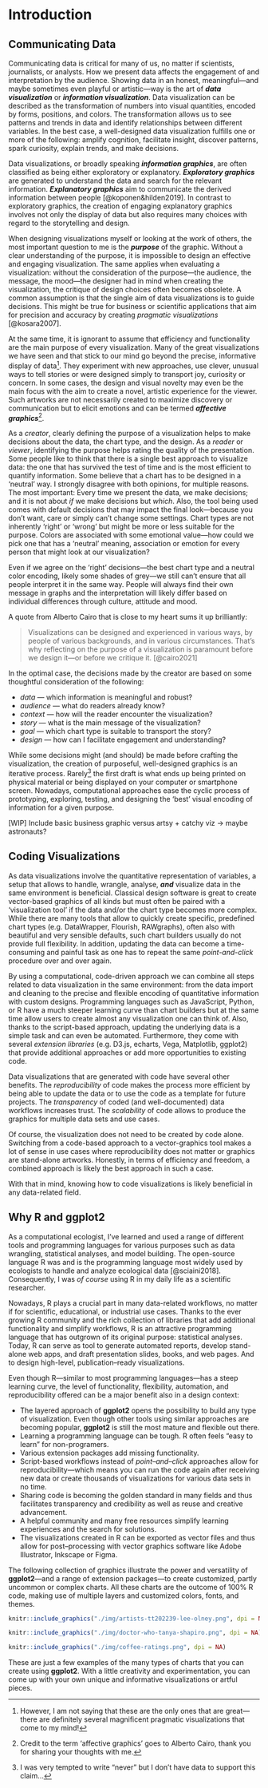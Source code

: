 \mainmatter

# Introduction

## Communicating Data {#communication}

Communicating data is critical for many of us, no matter if scientists, journalists, or analysts. How we present data affects the engagement of and interpretation by the audience. Showing data in an honest, meaningful---and maybe sometimes even playful or artistic---way is the art of ***data visualization*** or ***information visualization***. Data visualization can be described as the transformation of numbers into visual quantities, encoded by forms, positions, and colors. The transformation allows us to see patterns and trends in data and identify relationships between different variables. In the best case, a well-designed data visualization fulfills one or more of the following: amplify cognition, facilitate insight, discover patterns, spark curiosity, explain trends, and make decisions.

Data visualizations, or broadly speaking ***information graphics***, are often classified as being either exploratory or explanatory. ***Exploratory graphics*** are generated to understand the data and search for the relevant information. ***Explanatory graphics*** aim to communicate the derived information between people [@koponen&hilden2019]. In contrast to exploratory graphics, the creation of engaging explanatory graphics involves not only the display of data but also requires many choices with regard to the storytelling and design.

When designing visualizations myself or looking at the work of others, the most important question to me is the ***purpose*** of the graphic. Without a clear understanding of the purpose, it is impossible to design an effective and engaging visualization. The same applies when evaluating a visualization: without the consideration of the purpose---the audience, the message, the mood---the designer had in mind when creating the visualization, the critique of design choices often becomes obsolete. A common assumption is that the single aim of data visualizations is to guide decisions. This might be true for business or scientific applications that aim for precision and accuracy by creating *pragmatic visualizations* [@kosara2007].

At the same time, it is ignorant to assume that efficiency and functionality are the main purpose of every visualization. Many of the great visualizations we have seen and that stick to our mind go beyond the precise, informative display of data[^introduction-1]. They experiment with new approaches, use clever, unusual ways to tell stories or were designed simply to transport joy, curiosity or concern. In some cases, the design and visual novelty may even be the main focus with the aim to create a novel, artistic experience for the viewer. Such artworks are not necessarily created to maximize discovery or communication but to elicit emotions and can be termed ***affective graphics***[^introduction-2].

[^introduction-1]: However, I am not saying that these are the only ones that are great---there are definitely several magnificent pragmatic visualizations that come to my mind!

[^introduction-2]: Credit to the term 'affective graphics' goes to Alberto Cairo, thank you for sharing your thoughts with me.

As a *creator*, clearly defining the purpose of a visualization helps to make decisions about the data, the chart type, and the design. As a *reader* or *viewer*, identifying the purpose helps rating the quality of the presentation. Some people like to think that there is a single best approach to visualize data: the one that has survived the test of time and is the most efficient to quantify information. Some believe that a chart has to be designed in a 'neutral' way. I strongly disagree with both opinions, for multiple reasons. The most important: Every time we present the data, we make decisions; and it is not about *if* we make decisions but *which*. Also, the tool being used comes with default decisions that may impact the final look---because you don't want, care or simply can't change some settings. Chart types are not inherently 'right' or 'wrong' but might be more or less suitable for the purpose. Colors are associated with some emotional value---how could we pick one that has a 'neutral' meaning, association or emotion for every person that might look at our visualization?

Even if we agree on the 'right' decisions---the best chart type and a neutral color encoding, likely some shades of grey---we still can't ensure that all people interpret it in the same way. People will always find their own message in graphs and the interpretation will likely differ based on individual differences through culture, attitude and mood.

A quote from Alberto Cairo that is close to my heart sums it up brilliantly:

> Visualizations can be designed and experienced in various ways, by people of various backgrounds, and in various circumstances. That's why reflecting on the purpose of a visualization is paramount before we design it---or before we critique it. [@cairo2021]

In the optimal case, the decisions made by the creator are based on some thoughtful consideration of the following:

-   *data* --- which information is meaningful and robust?
-   *audience* --- what do readers already know?
-   *context* --- how will the reader encounter the visualization?
-   *story* --- what is the main message of the visualization?
-   *goal* --- which chart type is suitable to transport the story?
-   *design* --- how can I facilitate engagement and understanding?

While some decisions might (and should) be made before crafting the visualization, the creation of purposeful, well-designed graphics is an iterative process. Rarely[^introduction-3] the first draft is what ends up being printed on physical material or being displayed on your computer or smartphone screen. Nowadays, computational approaches ease the cyclic process of prototyping, exploring, testing, and designing the 'best' visual encoding of information for a given purpose.

[WIP] Include basic business graphic versus artsy + catchy viz -> maybe astronauts? 

[^introduction-3]: I was very tempted to write "never" but I don't have data to support this claim...

## Coding Visualizations {#coding}

As data visualizations involve the quantitative representation of variables, a setup that allows to handle, wrangle, analyse, ***and*** visualize data in the same environment is beneficial. Classical design software is great to create vector-based graphics of all kinds but must often be paired with a 'visualization tool' if the data and/or the chart type becomes more complex. While there are many tools that allow to quickly create specific, predefined chart types (e.g. DataWrapper, Flourish, RAWgraphs), often also with beautiful and very sensible defaults, such chart builders usually do not provide full flexibility. In addition, updating the data can become a time-consuming and painful task as one has to repeat the same *point-and-click* procedure over and over again. 

By using a computational, code-driven approach we can combine all steps related to data visualization in the same environment: from the data import and cleaning to the precise and flexible encoding of quantitative information with custom designs. Programming languages such as JavaScript, Python, or R have a much steeper learning curve than chart builders but at the same time allow users to create almost any visualization one can think of. Also, thanks to the script-based approach, updating the underlying data is a simple task and can even be automated. Furthermore, they come with several *extension libraries* (e.g. D3.js, echarts, Vega, Matplotlib, ggplot2) that provide additional approaches or add more opportunities to existing code.

Data visualizations that are generated with code have several other benefits. The *reproducibility* of code makes the process more efficient by being able to update the data or to use the code as a template for future projects. The *transparency* of coded (and well-documented) data workflows increases trust. The *scalability* of code allows to produce the graphics for multiple data sets and use cases.

Of course, the visualization does not need to be created by code alone. Switching from a code-based approach to a vector-graphics tool makes a lot of sense in use cases where reproducibility does not matter or graphics are stand-alone artworks. Honestly, in terms of efficiency and freedom, a combined approach is likely the best approach in such a case.

With that in mind, knowing how to code visualizations is likely beneficial in any data-related field.


## Why R and **ggplot2** {#why}

As a computational ecologist, I've learned and used a range of different tools and programming languages for various purposes such as data wrangling, statistical analyses, and model building. The open-source language R was and is the programming language most widely used by ecologists to handle and analyze ecological data [@sciaini2018]. Consequently, I was *of course* using R in my daily life as a scientific researcher.

Nowadays, R plays a crucial part in many data-related workflows, no matter if for scientific, educational, or industrial use cases. Thanks to the ever growing R community and the rich collection of libraries that add additional functionality and simplify workflows, R is an attractive programming language that has outgrown of its original purpose: statistical analyses. Today, R can serve as tool to generate automated reports, develop stand-alone web apps, and draft presentation slides, books, and web pages. And to design high-level, publication–ready visualizations.

Even though R---similar to most programming languages---has a steep learning curve, the level of functionality, flexibility, automation, and reproducibility offered can be a major benefit also in a design context:

* The layered approach of **ggplot2** opens the possibility to build any type of visualization. Even though other tools using similar approaches are becoming popular, **ggplot2** is still the most mature and flexible out there.
* Learning a programming language can be tough. R often feels "easy to learn" for non-programers.
* Various extension packages add missing functionality.
* Script-based workflows instead of *point–and–click* approaches allow for reproducibility---which means you can run the code again after receiving new data or create thousands of visualizations for various data sets in no time.
* Sharing code is becoming the golden standard in many fields and thus facilitates transparency and credibility as well as reuse and creative advancement.
* A helpful community and many free resources simplify learning experiences and the search for solutions.
* The visualizations created in R can be exported as vector files and thus allow for post–processing with vector graphics software like Adobe Illustrator, Inkscape or Figma. 

The following collection of graphics illustrate the power and versatility of **ggplot2**---and a range of extension packages---to create customized, partly uncommon or complex charts. All these charts are the outcome of 100% R code, making use of multiple layers and customized colors, fonts, and themes.

```r
knitr::include_graphics("./img/artists-tt202239-lee-olney.png", dpi = NA)
```

```r
knitr::include_graphics("./img/doctor-who-tanya-shapiro.png", dpi = NA)
```

```r
knitr::include_graphics("./img/coffee-ratings.png", dpi = NA)
```

These are just a few examples of the many types of charts that you can create using **ggplot2**. With a little creativity and experimentation, you can come up with your own unique and informative visualizations or artful pieces.
